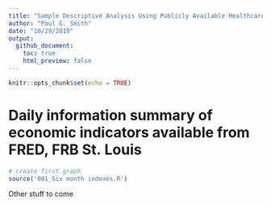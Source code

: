 ---
title: "Sample Descriptive Analysis Using Publicly Available Healthcare Data"
author: "Paul G. Smith"
date: "10/29/2019"
output: 
  github_document:
    toc: true
    html_preview: false
---


```{r setup, include=FALSE}
knitr::opts_chunk$set(echo = TRUE)
```

# Daily information summary of economic indicators available from FRED, FRB St. Louis

```{r echo=TRUE, message=TRUE, warning=TRUE}
# create first graph
source('001_Six month indexes.R')
```
Other stuff to come
